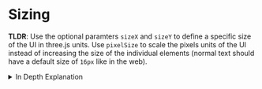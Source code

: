 
# Sizing

**TLDR**: Use the optional paramters `sizeX` and `sizeY` to define a specific size of the UI in three.js units. Use `pixelSize` to scale the pixels units of the UI instead of increasing the size of the individual elements (normal text should have a default size of `16px` like in the web).

<details>
  <summary>In Depth Explanation</summary>

  The size of the root element is specified in three.js units using the optional `sizeX` and `sizeY` parameters.
  
  Declaring the size of elements inside the root element using parameters, such as the `width` of an image or the `fontSize` of a text element, is based on `pixel` units, which strongly relate to the `px` unit in css. The relation between three.js units and pixel units can be set using the `pixelSize` property. The property expresses the size of one pixel in three.js units and defaults to `0.002`. With this default, `500px` is equal to 1 three.js unit. To make interoperability between code bases and different component libraries easier, we encourage to use the intuition of pixel sizes from the web. For instance, the default text height relates to 16 pixels. If these pixel sizes appear too small or too high in the szene, the `pixelSize` should be increased or decreased respectively.
  
  Another property exposed by the `RootContainer` is the `precision`, which expresses the resolution of the units. For instance, the default `precision` of `0.1` allows the layout engine to interprete the values `0.5` and `0.4` correctly but will misinterprete `0.45`. Additionall,y the precision influeces the z-offset between nested components. If z-fighting occurs the precision should be increased.
</details>
